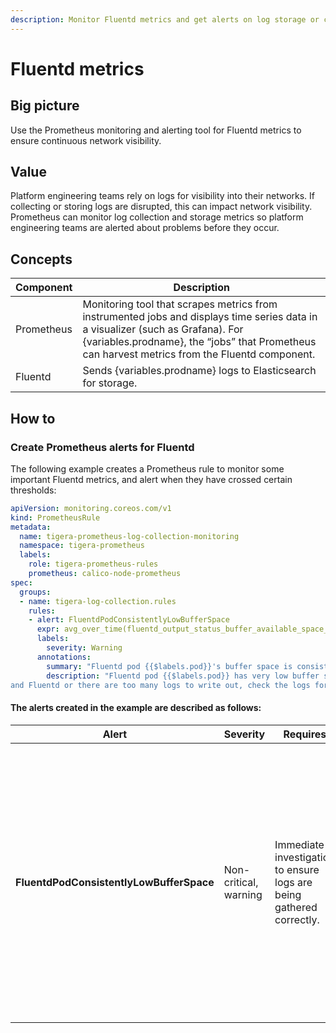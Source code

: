 ```yaml
---
description: Monitor Fluentd metrics and get alerts on log storage or collection issues.
---
```


# Fluentd metrics

## Big picture

Use the Prometheus monitoring and alerting tool for Fluentd metrics to ensure continuous network visibility.

## Value

Platform engineering teams rely on logs for visibility into their networks. If collecting or storing logs are disrupted, this can impact network visibility. Prometheus can monitor log collection and storage metrics so platform engineering teams are alerted about problems before they occur.

## Concepts

| Component  | Description                                                  |
| ---------- | ------------------------------------------------------------ |
| Prometheus | Monitoring tool that scrapes metrics from instrumented jobs and displays time series data in a visualizer (such as Grafana). For {variables.prodname}, the “jobs” that Prometheus can harvest metrics from the Fluentd component. |
| Fluentd    | Sends {variables.prodname} logs to Elasticsearch for storage.        |


## How to

### Create Prometheus alerts for Fluentd

The following example creates a Prometheus rule to monitor some important Fluentd metrics, and alert when they have crossed certain thresholds:

```yaml noValidation
apiVersion: monitoring.coreos.com/v1
kind: PrometheusRule
metadata:
  name: tigera-prometheus-log-collection-monitoring
  namespace: tigera-prometheus
  labels:
    role: tigera-prometheus-rules
    prometheus: calico-node-prometheus
spec:
  groups:
  - name: tigera-log-collection.rules
    rules:
    - alert: FluentdPodConsistentlyLowBufferSpace
      expr: avg_over_time(fluentd_output_status_buffer_available_space_ratio[5m]) < 75
      labels:
        severity: Warning
      annotations:
        summary: "Fluentd pod {{$labels.pod}}'s buffer space is consistently below 75 percent capacity."
        description: "Fluentd pod {{$labels.pod}} has very low buffer space. There may be connection issues between Elasticsearch
and Fluentd or there are too many logs to write out, check the logs for the Fluentd pod."
```

#### The alerts created in the example are described as follows:

| Alert                                    | Severity              | Requires                                                             | Issue/reason                                                                                                                                                                                                                                                                  |
| ---------------------------------------- | --------------------- | -------------------------------------------------------------------- | ----------------------------------------------------------------------------------------------------------------------------------------------------------------------------------------------------------------------------------------------------------------------------- |
| **FluentdPodConsistentlyLowBufferSpace** | Non-critical, warning | Immediate investigation to ensure logs are being gathered correctly. | A Fluentd pod’s available buffer size has averaged less than 75% over the last 5 minutes.<br /><br />This could mean Fluentd is having trouble communicating with the Elasticsearch cluster, the Elasticsearch cluster is down, or there are simply too many logs to process. |
